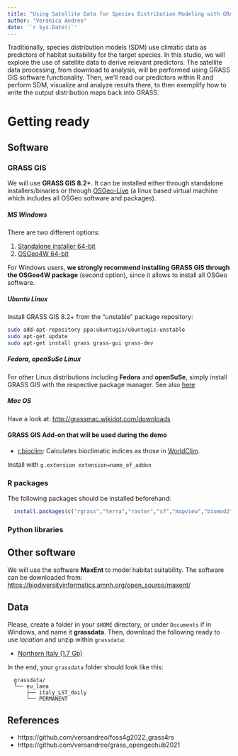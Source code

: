 ```yaml
---
title: "Using Satellite Data for Species Distribution Modeling with GRASS GIS and R"
author: "Verónica Andreo"
date: '`r Sys.Date()`'
---
```


Traditionally, species distribution models (SDM) use climatic data as predictors of habitat suitability for the target species. In this studio, we will explore the use of satellite data to derive relevant predictors. The satellite data processing, from download to analysis, will be performed using GRASS GIS software functionality. Then, we'll read our predictors within R and perform SDM, visualize and analyze results there, to then exemplify how to write the output distribution maps back into GRASS.

# Getting ready

## Software 

### GRASS GIS

We will use **GRASS GIS 8.2+**. It can be installed either 
through standalone installers/binaries or through
[OSGeo-Live](https://live.osgeo.org/en/index.html) 
(a linux based virtual machine which includes all OSGeo software and packages).

##### MS Windows

There are two different options:

1. [Standalone installer 64-bit](https://grass.osgeo.org/grass78/binary/mswindows/native/x86_64/WinGRASS-7.8.5-2-Setup-x86_64.exe) 
2. [OSGeo4W 64-bit](http://download.osgeo.org/osgeo4w/v2/osgeo4w-setup.exe) 

For Windows users, **we strongly recommend installing GRASS GIS through the OSGeo4W package** (second option), 
since it allows to install all OSGeo software. 

##### Ubuntu Linux

Install GRASS GIS 8.2+ from the "unstable" package repository:

```bash
sudo add-apt-repository ppa:ubuntugis/ubuntugis-unstable
sudo apt-get update
sudo apt-get install grass grass-gui grass-dev
```

##### Fedora, openSuSe Linux

For other Linux distributions including **Fedora** and **openSuSe**, simply install GRASS GIS with the respective package manager. See also [here](https://grass.osgeo.org/download/)

##### Mac OS

Have a look at: <http://grassmac.wikidot.com/downloads>

#### GRASS GIS Add-on that will be used during the demo

* [r.bioclim](https://grass.osgeo.org/grass7/manuals/addons/r.bioclim.html): Calculates bioclimatic indices as those in [WorldClim](https://www.worldclim.org/bioclim).

Install with `g.extension extension=name_of_addon`

### R packages

The following packages should be installed beforehand:

```r
  install.packages(c("rgrass","terra","raster","sf","mapview","biomod2"))
```

### Python libraries


## Other software

We will use the software **MaxEnt** to model habitat suitability. The software can be downloaded from: <https://biodiversityinformatics.amnh.org/open_source/maxent/>

## Data

Please, create a folder in your `$HOME` directory, or under `Documents` if in Windows, and name it **grassdata**. Then, download the following ready to use *location* and unzip  within `grassdata`:

* [Northern Italy (1.7 Gb)](https://drive.google.com/file/d/1z1b2NLC4Z6yzz_57RddTdRRK_gUkd7fU/view?usp=sharing)

In the end, your `grassdata` folder should look like this:

```
  grassdata/
  └── eu_laea
      ├── italy_LST_daily
      └── PERMANENT
```


## References

-   https://github.com/veroandreo/foss4g2022_grass4rs
-   https://github.com/veroandreo/grass_opengeohub2021

<!-- - Neteler, M. and Mitasova, H. (2008): *Open Source GIS: A GRASS GIS Approach*. Third edition. ed. Springer, New York. [Book site](https://grassbook.org/) -->
<!-- - Neteler, M., Bowman, M.H., Landa, M. and Metz, M. (2012): *GRASS GIS: a multi-purpose Open Source GIS*. Environmental Modelling & Software, 31: 124-130 [DOI](http://dx.doi.org/10.1016/j.envsoft.2011.11.014) -->
<!-- - Gebbert, S. and Pebesma, E. (2014). *A temporal GIS for field based environmental modeling*. Environmental Modelling & Software, 53, 1-12. [DOI](https://doi.org/10.1016/j.envsoft.2013.11.001) -->
<!-- - Gebbert, S. and Pebesma, E. (2017). *The GRASS GIS temporal framework*. International Journal of Geographical Information Science, 31, 1273-1292. [DOI](http://dx.doi.org/10.1080/13658816.2017.1306862) -->
<!-- - Gebbert, S., Leppelt, T. and Pebesma, E. (2019). *A Topology Based Spatio-Temporal Map Algebra for Big Data Analysis*. Data, 4, 86. [DOI](https://doi.org/10.3390/data4020086) -->